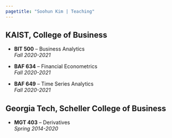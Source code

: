```yaml
---
pagetitle: "Soohun Kim | Teaching"
---
```


<link rel="stylesheet" href="styles.css" type="text/css">



## KAIST, College of Business

* **BIT 500** -- Business Analytics  
  *Fall 2020-2021*

* **BAF 634** -- Financial Econometrics  
  *Fall 2020-2021*
  
* **BAF 649** -- Time Series Analytics  
  *Fall 2020-2021*
  
  

## Georgia Tech, Scheller College of Business

* **MGT 403** -- Derivatives  
  *Spring 2014-2020*
